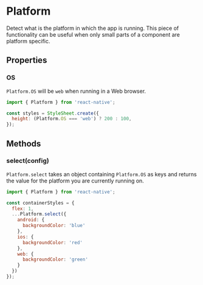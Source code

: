 
<Meta title="APIs|Platform" />

# Platform

Detect what is the platform in which the app is running. This piece of
functionality can be useful when only small parts of a component are platform
specific.

## Properties

### OS

`Platform.OS` will be `web` when running in a Web browser.

```js
import { Platform } from 'react-native';

const styles = StyleSheet.create({
  height: (Platform.OS === 'web') ? 200 : 100,
});
```

## Methods

### select(config)

`Platform.select` takes an object containing `Platform.OS` as keys and returns
the value for the platform you are currently running on.

```js
import { Platform } from 'react-native';

const containerStyles = {
  flex: 1,
  ...Platform.select({
    android: {
      backgroundColor: 'blue'
    },
    ios: {
      backgroundColor: 'red'
    },
    web: {
      backgroundColor: 'green'
    }
  })
});
```
